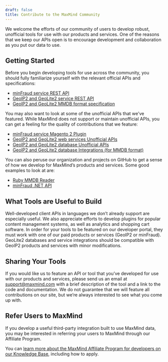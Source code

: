 ```yaml
---
draft: false
title: Contribute to the MaxMind Community
---
```


We welcome the efforts of our community of users to develop robust, unofficial
tools for use with our products and services. One of the reasons that we keep
our APIs open is to encourage development and collaboration as you put our data
to use.

## Getting Started

Before you begin developing tools for use across the community, you should fully
familiarize yourself with the relevant official APIs and specifications:

- [minFraud service REST API](/minfraud/api-documentation/#request-and-response-api-references)
- [GeoIP2 and GeoLite2 service REST API](/geoip/docs/web-services#request-and-response-api-references)
- [GeoIP2 and GeoLite2 MMDB format specification](https://github.com/maxmind/MaxMind-DB/blob/main/MaxMind-DB-spec.md)

You may also want to look at some of the unofficial APIs that we’ve featured.
While MaxMind does not support or maintain unofficial APIs, you can get a
feeling for the quality of contributions that we feature:

- [minFraud service Magento 2 Plugin](https://www.weltpixel.com/magento2-maxmind-fraud-prevention-minfraud.html)
- [GeoIP2 and GeoLite2 web services Unofficial APIs](/geoip/docs/web-services/#third-party-api-clients)
- [GeoIP2 and GeoLite2 database Unofficial APIs](/geoip/docs/databases/#unofficial-api-clients)
- [GeoIP2 and GeoLite2 database Integrations (for MMDB format)](/geoip/docs/databases/#integrations)

You can also peruse our organization and projects on GitHub to get a sense of
how we develop for MaxMind’s products and services. Some good examples to look
at are:

- [Ruby MMDB Reader](https://github.com/maxmind/MaxMind-DB-Reader-ruby)
- [minFraud .NET API](https://github.com/maxmind/minfraud-api-dotnet)

## What Tools are Useful to Build

Well-developed client APIs in languages we don’t already support are especially
useful. We also appreciate efforts to develop plugins for popular content
management systems, as well as analytics and shopping cart software. In order
for your tools to be featured on our developer portal, they must work with one
of our paid products or services (GeoIP2 or minFraud). GeoLite2 databases and
service integrations should be compatible with GeoIP2 products and services with
minor modifications.

## Sharing Your Tools

If you would like us to feature an API or tool that you’ve developed for use
with our products and services, please send us an email at support@maxmind.com
with a brief description of the tool and a link to the code and documentation.
We do not guarantee that we will feature all contributions on our site, but
we’re always interested to see what you come up with.

## Refer Users to MaxMind

If you develop a useful third-party integration built to use MaxMind data, you
may be interested in referring your users to MaxMind through our Affiliate
Program.

You can
[learn more about the MaxMind Affiliate Program for developers on our Knowledge Base](https://support.maxmind.com/hc/en-us/sections/5066199198619-Affiliate-Program),
including how to apply.

